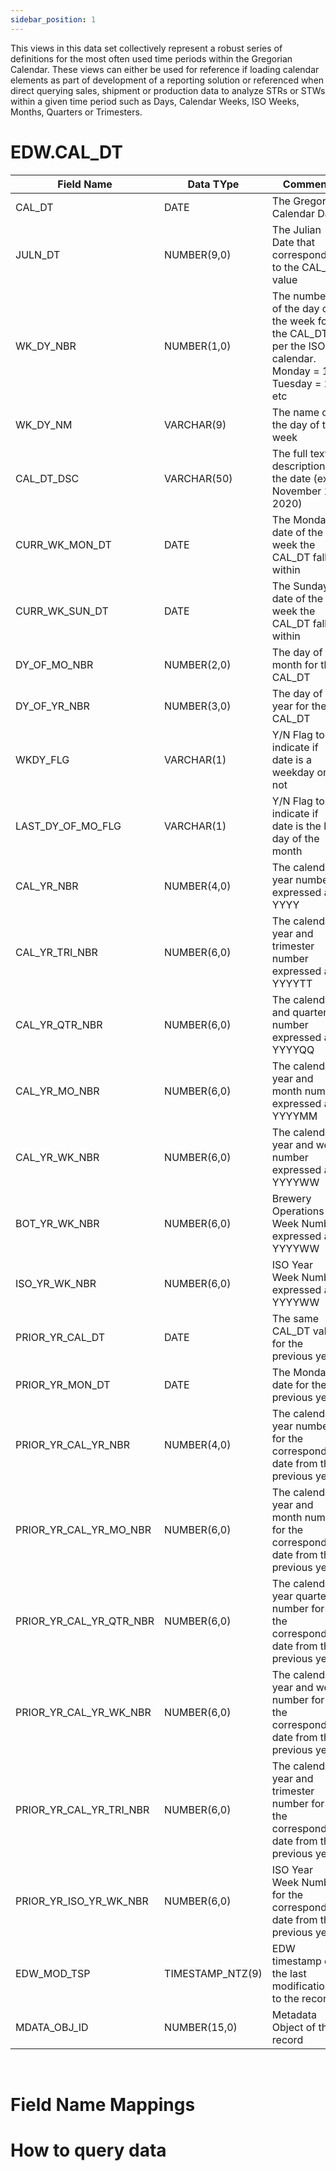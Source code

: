 ```yaml
---
sidebar_position: 1
---
```


<!-- import {QueryScroller} from '../../src/components/QueryScroller' -->


This views in this data set collectively represent a robust series of definitions for the most often used time periods within the Gregorian Calendar. These views can either be used for reference if loading calendar elements as part of development of a reporting solution or referenced when direct querying sales, shipment or production data to analyze STRs or STWs within a given time period such as Days, Calendar Weeks, ISO Weeks, Months, Quarters or Trimesters.

<LiveDemo />

# EDW.CAL_DT

| Field Name              | Data TYpe        | Comment                                                                                             |
|-------------------------|------------------|-----------------------------------------------------------------------------------------------------|
| CAL_DT                  | DATE             | The Gregorian Calendar Date                                                                         |
| JULN_DT                 | NUMBER(9,0)      | The Julian Date that corresponds to the CAL_DT value                                                |
| WK_DY_NBR               | NUMBER(1,0)      | The number of the day of the week for the CAL_DT per the ISO calendar. Monday = 1, Tuesday = 2, etc |
| WK_DY_NM                | VARCHAR(9)       | The name of the day of the week                                                                     |
| CAL_DT_DSC              | VARCHAR(50)      | The full text description of the date (ex. November 1, 2020)                                        |
| CURR_WK_MON_DT          | DATE             | The Monday date of the week the CAL_DT falls within                                                 |
| CURR_WK_SUN_DT          | DATE             | The Sunday date of the week the CAL_DT falls within                                                 |
| DY_OF_MO_NBR            | NUMBER(2,0)      | The day of the month for the CAL_DT                                                                 |
| DY_OF_YR_NBR            | NUMBER(3,0)      | The day of the year for the CAL_DT                                                                  |
| WKDY_FLG                | VARCHAR(1)       | Y/N Flag to indicate if date is a weekday or not                                                    |
| LAST_DY_OF_MO_FLG       | VARCHAR(1)       | Y/N Flag to indicate if date is the last day of the month                                           |
| CAL_YR_NBR              | NUMBER(4,0)      | The calendar year number expressed as YYYY                                                          |
| CAL_YR_TRI_NBR          | NUMBER(6,0)      | The calendar year and trimester number expressed as YYYYTT                                          |
| CAL_YR_QTR_NBR          | NUMBER(6,0)      | The calendar and quarter number expressed as YYYYQQ                                                 |
| CAL_YR_MO_NBR           | NUMBER(6,0)      | The calendar year and month number expressed as YYYYMM                                              |
| CAL_YR_WK_NBR           | NUMBER(6,0)      | The calendar year and week number expressed as YYYYWW                                               |
| BOT_YR_WK_NBR           | NUMBER(6,0)      | Brewery Operations Week Number expressed as YYYYWW                                                  |
| ISO_YR_WK_NBR           | NUMBER(6,0)      | ISO Year Week Number expressed as YYYYWW                                                            |
| PRIOR_YR_CAL_DT         | DATE             | The same CAL_DT value for the previous year                                                         |
| PRIOR_YR_MON_DT         | DATE             | The Monday date for the previous year                                                               |
| PRIOR_YR_CAL_YR_NBR     | NUMBER(4,0)      | The calendar year number for the corresponding date from the previous year                          |
| PRIOR_YR_CAL_YR_MO_NBR  | NUMBER(6,0)      | The calendar year and month number for the corresponding date from the previous year                |
| PRIOR_YR_CAL_YR_QTR_NBR | NUMBER(6,0)      | The calendar year quarter number for the corresponding date from the previous year                  |
| PRIOR_YR_CAL_YR_WK_NBR  | NUMBER(6,0)      | The calendar year and week number for the corresponding date from the previous year                 |
| PRIOR_YR_CAL_YR_TRI_NBR | NUMBER(6,0)      | The calendar year and trimester number for the corresponding date from the previous year            |
| PRIOR_YR_ISO_YR_WK_NBR  | NUMBER(6,0)      | ISO Year Week Number for the corresponding date from the previous year                              |
| EDW_MOD_TSP             | TIMESTAMP_NTZ(9) | EDW timestamp of the last modification to the record                                                |
| MDATA_OBJ_ID            | NUMBER(15,0)     | Metadata Object of the record                                                                       |

<br/>

# Field Name Mappings

<FieldMappings1 />

# How to query data

<PageCreator />
